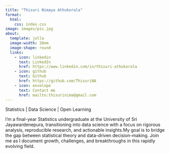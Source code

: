 ```yaml
---
title: "Thisuri Nimaya Athukorala"
format:
  html:
    css: index.css
image: images/pic.jpg    
about:
  template: jolla
  image-width: 20em
  image-shape: round
  links:
    - icon: linkedin
      text: LinkedIn
      href: https://www.linkedin.com/in/thisuri-athukorala
    - icon: github
      text: Github
      href: https://github.com/ThisuriNA
    - icon: envelope
      text: Contact me
      href: mailto:thisurinima@gmail.com  
---
```


Statistics \| Data Science \| Open Learning

I’m a final-year Statistics undergraduate at the University of Sri Jayawardenepura, transitioning into data science with a focus on rigorous analysis, reproducible research, and actionable insights.My goal is to bridge the gap between statistical theory and data-driven decision-making. Join me as I document growth, challenges, and breakthroughs in this rapidly evolving field.
